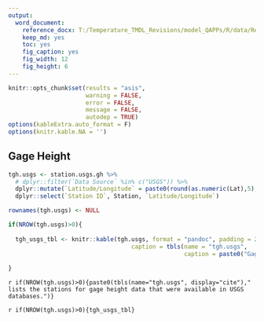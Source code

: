 ```yaml
---
output: 
  word_document:
    reference_docx: T:/Temperature_TMDL_Revisions/model_QAPPs/R/data/Report_Template.docx
    keep_md: yes
    toc: yes
    fig_caption: yes
    fig_width: 12
    fig_height: 6
---
```


```r
knitr::opts_chunk$set(results = "asis",
                      warning = FALSE,
                      error = FALSE,
                      message = FALSE,
                      autodep = TRUE)
options(kableExtra.auto_format = F)
options(knitr.kable.NA = '')

```

## Gage Height

```r

tgh.usgs <- station.usgs.gh %>% 
  # dplyr::filter(`Data Source` %in% c("USGS")) %>% 
  dplyr::mutate(`Latitude/Longitude` = paste0(round(as.numeric(Lat),5), "/",round(as.numeric(Long),4))) %>% 
  dplyr::select(`Station ID`, Station, `Latitude/Longitude`)

rownames(tgh.usgs) <- NULL

if(NROW(tgh.usgs)>0){
  
  tgh_usgs_tbl <- knitr::kable(tgh.usgs, format = "pandoc", padding = 2, row.names = NA,
                                   caption = tbls(name = "tgh.usgs",
                                                  caption = paste0("Gage height data available from the USGS monitoring stations in the ", qapp_project_area, ".")))
  
}

```

`r if(NROW(tgh.usgs)>0){paste0(tbls(name="tgh.usgs", display="cite")," lists the stations for gage height data that were available in USGS databases.")}`

`r if(NROW(tgh.usgs)>0){tgh_usgs_tbl}`